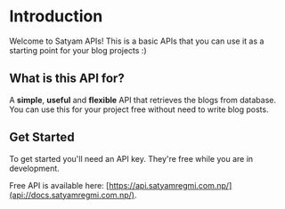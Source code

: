 # Introduction
 
Welcome to Satyam APIs! This is a basic APIs that you can use it as a starting point for your blog projects :)

## What is this API for?

A **simple**, **useful** and **flexible** API that retrieves the blogs from database. You can use this for your project free without need to write blog posts.

## Get Started

To get started you'll need an API key. They're free while you are in development.

Free API is available here: [https://api.satyamregmi.com.np/](api://docs.satyamregmi.com.np/).

